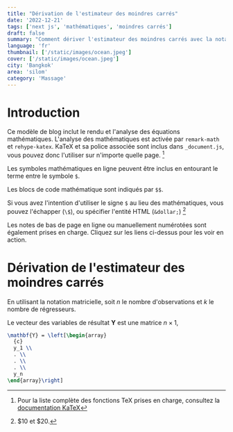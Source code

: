 ```yaml
---
title: "Dérivation de l'estimateur des moindres carrés"
date: '2022-12-21'
tags: ['next js', 'mathématiques', 'moindres carrés']
draft: false
summary: "Comment dériver l'estimateur des moindres carrés avec la notation matricielle et une introduction à la mise en forme mathématique en utilisant le markdown avec l'aide de KaTeX."
language: 'fr'
thumbnail: ['/static/images/ocean.jpeg']
cover: ['/static/images/ocean.jpeg']
city: 'Bangkok'
area: 'silom'
category: 'Massage'
---
```


# Introduction

Ce modèle de blog inclut le rendu et l'analyse des équations mathématiques. L'analyse des mathématiques est activée par `remark-math` et `rehype-katex`.
KaTeX et sa police associée sont inclus dans `_document.js`, vous pouvez donc l'utiliser sur n'importe quelle page.
[^footnote]

[^footnote]: Pour la liste complète des fonctions TeX prises en charge, consultez la [documentation KaTeX](https://katex.org/docs/supported.html)

Les symboles mathématiques en ligne peuvent être inclus en entourant le terme entre le symbole `$`.

Les blocs de code mathématique sont indiqués par `$$`.

Si vous avez l'intention d'utiliser le signe `$` au lieu des mathématiques, vous pouvez l'échapper (`\$`), ou spécifier l'entité HTML (`&dollar;`) [^2]

Les notes de bas de page en ligne ou manuellement numérotées sont également prises en charge. Cliquez sur les liens ci-dessus pour les voir en action.

[^2]: \$10 et &dollar;20.

# Dérivation de l'estimateur des moindres carrés

En utilisant la notation matricielle, soit $n$ le nombre d'observations et $k$ le nombre de régresseurs.

Le vecteur des variables de résultat $\mathbf{Y}$ est une matrice $n \times 1$,

```tex
\mathbf{Y} = \left[\begin{array}
  {c}
  y_1 \\
  . \\
  . \\
  . \\
  y_n
\end{array}\right]
```
